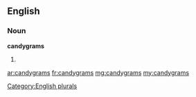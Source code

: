 ==English==

===Noun===
'''candygrams'''

# {{plural of|candygram}}

[[Category:English plurals]]

[[ar:candygrams]]
[[fr:candygrams]]
[[mg:candygrams]]
[[my:candygrams]]